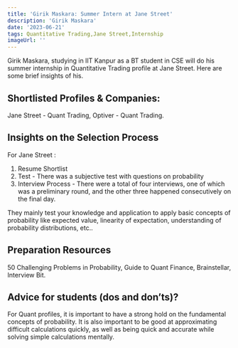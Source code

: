 ---
title: 'Girik Maskara: Summer Intern at Jane Street'
description: 'Girik Maskara'
date: '2023-06-21'
tags: Quantitative Trading,Jane Street,Internship
imageUrl: ''
---

Girik Maskara, studying in IIT Kanpur as a BT student in CSE will do
his summer internship in Quantitative Trading profile at Jane Street. Here are some brief
insights of his.

## Shortlisted Profiles & Companies:
Jane Street - Quant Trading, Optiver - Quant Trading.

## Insights on the Selection Process
For Jane Street :
1. Resume Shortlist
2. Test - There was a subjective test with questions on probability
3. Interview Process - There were a total of four interviews, one of which was a preliminary round, and the other three happened consecutively on the final day.

They mainly test your knowledge and application to apply basic concepts of probability like expected value, linearity of expectation, understanding of probability distributions, etc.. 

##  Preparation Resources
50 Challenging Problems in Probability, Guide to Quant Finance, Brainstellar, Interview Bit.

## Advice for students (dos and don’ts)? 
For Quant profiles, it is important to have a strong hold on the fundamental concepts of probability. It is also important to be good at approximating difficult calculations quickly, as well as being quick and accurate while solving simple calculations mentally.


